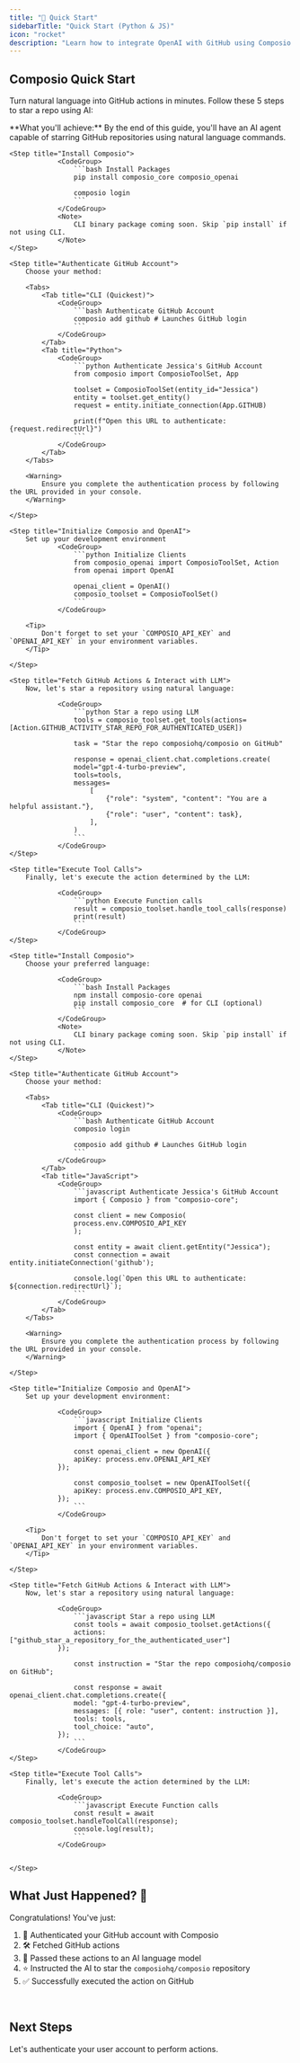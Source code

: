 ```yaml
---
title: "🚀 Quick Start"
sidebarTitle: "Quick Start (Python & JS)"
icon: "rocket"
description: "Learn how to integrate OpenAI with GitHub using Composio in just 5 minutes."
---
```


## Composio Quick Start

Turn natural language into GitHub actions in minutes. Follow these 5 steps to star a repo using AI:

<Info>
    **What you'll achieve:** By the end of this guide, you'll have an AI agent capable of starring GitHub repositories using natural language commands.
</Info>
<Tabs>
<Tab title="Python">
<Steps>

    <Step title="Install Composio">
                <CodeGroup>
                    ```bash Install Packages
                    pip install composio_core composio_openai

                    composio login
                    ```
                </CodeGroup>
                <Note>
                    CLI binary package coming soon. Skip `pip install` if not using CLI.
                </Note>
    </Step>

    <Step title="Authenticate GitHub Account">
        Choose your method:

        <Tabs>
            <Tab title="CLI (Quickest)">
                <CodeGroup>
                    ```bash Authenticate GitHub Account
                    composio add github # Launches GitHub login
                    ```
                </CodeGroup>
            </Tab>
            <Tab title="Python">
                <CodeGroup>
                    ```python Authenticate Jessica's GitHub Account
                    from composio import ComposioToolSet, App

                    toolset = ComposioToolSet(entity_id="Jessica")
                    entity = toolset.get_entity()
                    request = entity.initiate_connection(App.GITHUB)

                    print(f"Open this URL to authenticate: {request.redirectUrl}")
                    ```
                </CodeGroup>
            </Tab>
        </Tabs>

        <Warning>
            Ensure you complete the authentication process by following the URL provided in your console.
        </Warning>

    </Step>

    <Step title="Initialize Composio and OpenAI">
        Set up your development environment
                <CodeGroup>
                    ```python Initialize Clients
                    from composio_openai import ComposioToolSet, Action
                    from openai import OpenAI

                    openai_client = OpenAI()
                    composio_toolset = ComposioToolSet()
                    ```
                </CodeGroup>

        <Tip>
            Don't forget to set your `COMPOSIO_API_KEY` and `OPENAI_API_KEY` in your environment variables.
        </Tip>

    </Step>

    <Step title="Fetch GitHub Actions & Interact with LLM">
        Now, let's star a repository using natural language:

                <CodeGroup>
                    ```python Star a repo using LLM
                    tools = composio_toolset.get_tools(actions=[Action.GITHUB_ACTIVITY_STAR_REPO_FOR_AUTHENTICATED_USER])

                    task = "Star the repo composiohq/composio on GitHub"

                    response = openai_client.chat.completions.create(
                    model="gpt-4-turbo-preview",
                    tools=tools,
                    messages=
                        [
                            {"role": "system", "content": "You are a helpful assistant."},
                            {"role": "user", "content": task},
                        ],
                    )
                    ```
                </CodeGroup>
    </Step>

    <Step title="Execute Tool Calls">
        Finally, let's execute the action determined by the LLM:

                <CodeGroup>
                    ```python Execute Function calls
                    result = composio_toolset.handle_tool_calls(response)
                    print(result)
                    ```
                </CodeGroup>
    </Step>

</Steps>

</Tab>

<Tab title="Javascript">
<Steps>

    <Step title="Install Composio">
        Choose your preferred language:

                <CodeGroup>
                    ```bash Install Packages
                    npm install composio-core openai
                    pip install composio_core  # for CLI (optional)
                    ```
                </CodeGroup>
                <Note>
                    CLI binary package coming soon. Skip `pip install` if not using CLI.
                </Note>
    </Step>

    <Step title="Authenticate GitHub Account">
        Choose your method:

        <Tabs>
            <Tab title="CLI (Quickest)">
                <CodeGroup>
                    ```bash Authenticate GitHub Account
                    composio login
                    
                    composio add github # Launches GitHub login
                    ```
                </CodeGroup>
            </Tab>
            <Tab title="JavaScript">
                <CodeGroup>
                    ```javascript Authenticate Jessica's GitHub Account
                    import { Composio } from "composio-core";

                    const client = new Composio(
                    process.env.COMPOSIO_API_KEY
                    );

                    const entity = await client.getEntity("Jessica");
                    const connection = await entity.initiateConnection('github');

                    console.log(`Open this URL to authenticate: ${connection.redirectUrl}`);
                    ```
                </CodeGroup>
            </Tab>
        </Tabs>

        <Warning>
            Ensure you complete the authentication process by following the URL provided in your console.
        </Warning>

    </Step>

    <Step title="Initialize Composio and OpenAI">
        Set up your development environment:

                <CodeGroup>
                    ```javascript Initialize Clients
                    import { OpenAI } from "openai";
                    import { OpenAIToolSet } from "composio-core";

                    const openai_client = new OpenAI({
                    apiKey: process.env.OPENAI_API_KEY
                });

                    const composio_toolset = new OpenAIToolSet({
                    apiKey: process.env.COMPOSIO_API_KEY,
                });
                    ```
                </CodeGroup>

        <Tip>
            Don't forget to set your `COMPOSIO_API_KEY` and `OPENAI_API_KEY` in your environment variables.
        </Tip>

    </Step>

    <Step title="Fetch GitHub Actions & Interact with LLM">
        Now, let's star a repository using natural language:

                <CodeGroup>
                    ```javascript Star a repo using LLM
                    const tools = await composio_toolset.getActions({
                    actions: ["github_star_a_repository_for_the_authenticated_user"]
                });

                    const instruction = "Star the repo composiohq/composio on GitHub";

                    const response = await openai_client.chat.completions.create({
                    model: "gpt-4-turbo-preview",
                    messages: [{ role: "user", content: instruction }],
                    tools: tools,
                    tool_choice: "auto",
                });
                    ```
                </CodeGroup>
    </Step>

    <Step title="Execute Tool Calls">
        Finally, let's execute the action determined by the LLM:

                <CodeGroup>
                    ```javascript Execute Function calls
                    const result = await composio_toolset.handleToolCall(response);
                    console.log(result);
                    ```
                </CodeGroup>


    </Step>

</Steps>

</Tab>
</Tabs>


## What Just Happened? 🎉

Congratulations! You've just:

1. 🔐 Authenticated your GitHub account with Composio
2. 🛠 Fetched GitHub actions 
3. 🧠 Passed these actions to an AI language model
4. ⭐ Instructed the AI to star the `composiohq/composio` repository
5. ✅ Successfully executed the action on GitHub

<br/>

## Next Steps
<CardGroup cols={1}>
<Card title="QuickStart - II" icon="user" href="/introduction/intro/quickstart_2">
    Let's authenticate your user account to perform actions.
</Card>
</CardGroup>